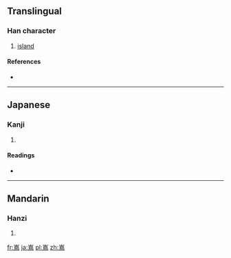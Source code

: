{{also|島}}
==Translingual==

===Han character===
{{Han char|rn=46|rad=山|as=11|sn=14|four=|canj=山竹日火 (UHAF), X山竹日火 (XUHAF)}}

# [[island]]

====References====
* {{Han ref|kx=0319.111|dkj=08435|dj=0619.180|hdz=10794.201|uh=5D8C|ud=23948}}

----

==Japanese==

===Kanji===
{{ja-kanji|grade=|rs=山11}}

# {{defn|Japanese|sort=山11}}

====Readings====
* {{ja-readings|on=[[とう]] (tō)|kun=[[しま]] (shima)}}

----

==Mandarin==

===Hanzi===
{{cmn-hanzi|pin=[[dǎo]] ([[dao3]])|wg=tao<sup>3</sup>}}

# {{defn|Mandarin|sort=山11}}

[[fr:嶌]]
[[ja:嶌]]
[[pl:嶌]]
[[zh:嶌]]